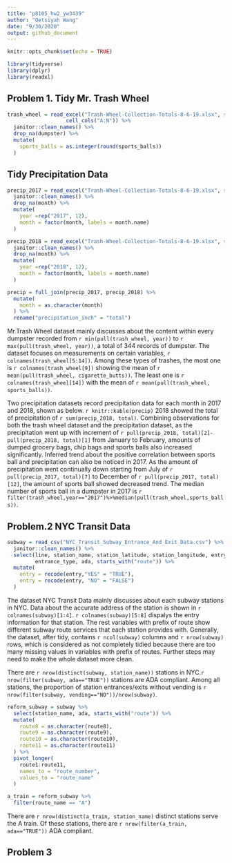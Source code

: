 ```yaml
---
title: "p8105_hw2_yw3439"
author: "Qetsiyah Wang"
date: "9/30/2020"
output: github_document
---
```


```r
knitr::opts_chunk$set(echo = TRUE)

library(tidyverse)
library(dplyr)
library(readxl)
```


## Problem 1. Tidy Mr. Trash Wheel

```r

trash_wheel = read_excel("Trash-Wheel-Collection-Totals-8-6-19.xlsx", sheet = "Mr. Trash Wheel", skip = 1,
                   cell_cols("A:N")) %>%
  janitor::clean_names() %>%
  drop_na(dumpster) %>%
  mutate(
    sports_balls = as.integer(round(sports_balls))
  )

```

## Tidy Precipitation Data

```r

precip_2017 = read_excel("Trash-Wheel-Collection-Totals-8-6-19.xlsx", sheet = "2017 Precipitation", skip = 1) %>%
  janitor::clean_names() %>%
  drop_na(month) %>%
  mutate(
    year =rep("2017", 12),
    month = factor(month, labels = month.name)
  )

precip_2018 = read_excel("Trash-Wheel-Collection-Totals-8-6-19.xlsx", sheet = "2018 Precipitation", skip = 1) %>%
  janitor::clean_names() %>%
  drop_na(month) %>%
  mutate(
    year =rep("2018", 12),
    month = factor(month, labels = month.name)
  )

precip = full_join(precip_2017, precip_2018) %>%
  mutate(
    month = as.character(month)
  ) %>%
  rename("precipitation_inch" = "total")

```
   
   Mr.Trash Wheel dataset mainly discusses about the content within every dumpster recorded from `r min(pull(trash_wheel, year))` to `r max(pull(trash_wheel, year))`, a total of 344 records of dumpster. The dataset focuses on measurements on certain variables, `r colnames(trash_wheel[5:14])`. Among these types of trashes, the most one is `r colnames(trash_wheel[9])` showing the mean of `r mean(pull(trash_wheel, cigarette_butts))`. The least one is `r colnames(trash_wheel[14])` with the mean of `r mean(pull(trash_wheel, sports_balls))`. 
   
   Two precipitation datasets record precipitation data for each month in 2017 and 2018, shown as below. 
   `r knitr::kable(precip)`
   2018 showed the total of precipitation of `r sum(precip_2018, total)`.
   Combining observations for both the trash wheel dataset and the precipitation dataset, as the precipitation went up with increment of `r pull(precip_2018, total)[2]-pull(precip_2018, total)[1]` from January to February, amounts of dumped grocery bags, chip bags and sports balls also increased significantly. Inferred trend about the positive correlation between sports ball and precipitation can also be noticed in 2017. As the amount of precipitation went continually down starting from July of `r pull(precip_2017, total)[7]` to December of `r pull(precip_2017, total)[12]`, the amount of sports ball showed decreased trend. The median number of sports ball in a dumpster in 2017 is `r filter(trash_wheel,year=="2017")%>%median(pull(trash_wheel,sports_balls))`.
   

## Problem.2 NYC Transit Data

```r

subway = read_csv("NYC_Transit_Subway_Entrance_And_Exit_Data.csv") %>%
  janitor::clean_names() %>%
  select(line, station_name, station_latitude, station_longitude, entry, vending, 
         entrance_type, ada, starts_with("route")) %>%
  mutate(
    entry = recode(entry,"YES" = "TRUE"),
    entry = recode(entry, "NO" = "FALSE")
  )
```
  The dataset NYC Transit Data mainly discusses about each subway stations in NYC. Data about the accurate address of the station is shown in `r colnames(subway)[1:4]`. `r colnames(subway)[5:8]` dispalys the entry information for that station. The rest variables with prefix of route show different subway route services that each station provides with. Generally, the dataset, after tidy, contains `r ncol(subway)` columns and `r nrow(subway)` rows, which is considered as not completely tidied because there are too many missing values in variables with prefix of routes. Further steps may need to make the whole dataset more clean.

  There are `r nrow(distinct(subway, station_name))` stations in NYC.`r nrow(filter(subway, ada=="TRUE"))` stations are ADA compliant. Among all stations, the proportion of station entrances/exits without vending is `r nrow(filter(subway, vending=="NO"))/nrow(subway)`.
  
```r

reform_subway = subway %>%
  select(station_name, ada, starts_with("route")) %>%
  mutate(
    route8 = as.character(route8),
    route9 = as.character(route9),
    route10 = as.character(route10),
    route11 = as.character(route11)
  ) %>%
  pivot_longer(
    route1:route11,
    names_to = "route_number",
    values_to = "route_name"
  )

a_train = reform_subway %>%
  filter(route_name == "A")

```
  There are `r nrow(distinct(a_train, station_name)` distinct stations serve the A train. Of these stations, there are `r nrow(filter(a_train, ada=="TRUE"))` ADA compliant.


## Problem 3

```r



```










